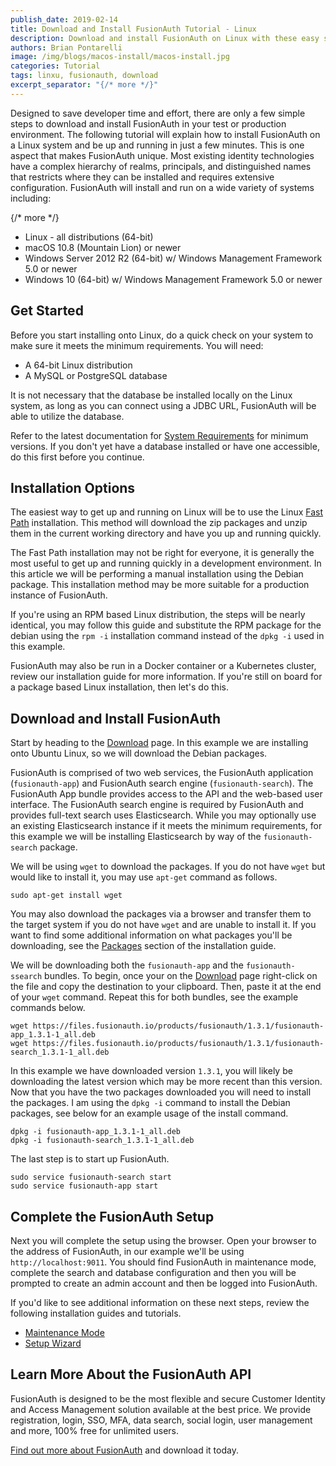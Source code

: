 ```yaml
---
publish_date: 2019-02-14 
title: Download and Install FusionAuth Tutorial - Linux
description: Download and install FusionAuth on Linux with these easy steps.
authors: Brian Pontarelli
image: /img/blogs/macos-install/macos-install.jpg
categories: Tutorial
tags: linxu, fusionauth, download
excerpt_separator: "{/* more */}"
---
```


Designed to save developer time and effort, there are only a few simple steps to download and install FusionAuth in your test or production environment. The following tutorial will explain how to install FusionAuth on a Linux system and be up and running in just a few minutes. This is one aspect that makes FusionAuth unique. Most existing identity technologies have a complex hierarchy of realms, principals, and distinguished names that restricts where they can be installed and requires extensive configuration. FusionAuth will install and run on a wide variety of systems including:

{/* more */}

- Linux - all distributions (64-bit)
- macOS 10.8 (Mountain Lion) or newer
- Windows Server 2012 R2 (64-bit) w/ Windows Management Framework 5.0 or newer
- Windows 10 (64-bit) w/ Windows Management Framework 5.0 or newer

## Get Started

Before you start installing onto Linux, do a quick check on your system to make sure it meets the minimum requirements. You will need:

- A 64-bit Linux distribution
- A MySQL or PostgreSQL database

It is not necessary that the database be installed locally on the Linux system, as long as you can connect using a JDBC URL, FusionAuth will be able to utilize the database.

Refer to the latest documentation for [System Requirements](/docs/get-started/download-and-install/system-requirements "Visit FusionAuth System Requirements") for minimum versions. If you don't yet have a database installed or have one accessible, do this first before you continue.

## Installation Options

The easiest way to get up and running on Linux will be to use the Linux [Fast Path](/docs/get-started/download-and-install/fast-path "Fast Path") installation. This method will download the zip packages and unzip them in the current working directory and have you up and running quickly.

The Fast Path installation may not be right for everyone, it is generally the most useful to get up and running quickly in a development environment. In this article we will be performing a manual installation using the Debian package. This installation method may be more suitable for a production instance of FusionAuth.

If you're using an RPM based Linux distribution, the steps will be nearly identical, you may follow this guide and substitute the RPM package for the debian using the `rpm -i` installation command instead of the `dpkg -i` used in this example.

FusionAuth may also be run in a Docker container or a Kubernetes cluster, review our installation guide for more information. If you're still on board for a package based Linux installation, then let's do this.

## Download and Install FusionAuth

Start by heading to the [Download](/download) page. In this example we are installing onto Ubuntu Linux, so we will download the Debian packages.

FusionAuth is comprised of two web services, the FusionAuth application (`fusionauth-app`) and FusionAuth search engine (`fusionauth-search`). The FusionAuth App bundle provides access to the API and the web-based user interface. The FusionAuth search engine is required by FusionAuth and provides full-text search uses Elasticsearch. While you may optionally use an existing Elasticsearch instance if it meets the minimum requirements, for this example  we will be installing Elasticsearch by way of the `fusionauth-search` package.

We will be using `wget` to download the packages. If you do not have `wget` but would like to install it, you may use `apt-get` command as follows.

```
sudo apt-get install wget
```

You may also download the packages via a browser and transfer them to the target system if you do not have `wget` and are unable to install it. If you want to find some additional information on what packages you'll be downloading, see the [Packages](/docs/get-started/download-and-install/packages) section of the installation guide.

We will be downloading both the `fusionauth-app` and the `fusionauth-ssearch` bundles. To begin, once your on the  [Download](/download) page right-click on the file and copy the destination to your clipboard. Then, paste it at the end of your `wget` command. Repeat this for both bundles, see the example commands below.

```
wget https://files.fusionauth.io/products/fusionauth/1.3.1/fusionauth-app_1.3.1-1_all.deb
wget https://files.fusionauth.io/products/fusionauth/1.3.1/fusionauth-search_1.3.1-1_all.deb
```

In this example we have downloaded version `1.3.1`, you will likely be downloading the latest version which may be more recent than this version. Now that you have the two packages downloaded you will need to install the packages. I am using the `dpkg -i` command to install the Debian packages, see below for an example usage of the install command.

```
dpkg -i fusionauth-app_1.3.1-1_all.deb
dpkg -i fusionauth-search_1.3.1-1_all.deb
```

The last step is to start up FusionAuth.

```
sudo service fusionauth-search start
sudo service fusionauth-app start
```

## Complete the FusionAuth Setup

Next you will complete the setup using the browser. Open your browser to the address of FusionAuth, in our example we'll be using `http://localhost:9011`. You should find FusionAuth in maintenance mode, complete the search and database configuration and then you will be prompted to create an admin account and then be logged into FusionAuth.

If you'd like to see additional information on these next steps, review the following installation guides and tutorials.

- [Maintenance Mode](/docs/get-started/download-and-install/fusionauth-app#maintenance-mode)
- [Setup Wizard](/docs/v1/tech/tutorials/setup-wizard)

## Learn More About the FusionAuth API

FusionAuth is designed to be the most flexible and secure Customer Identity and Access Management solution available at the best price. We provide registration, login, SSO, MFA, data search, social login, user management and more, 100% free for unlimited users.

[Find out more about FusionAuth](/ "FusionAuth Home") and download it today.
